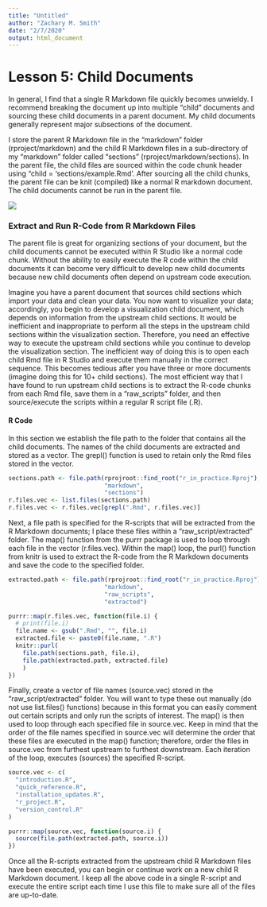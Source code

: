 ```yaml
---
title: "Untitled"
author: "Zachary M. Smith"
date: "2/7/2020"
output: html_document
---
```


# Lesson 5: Child Documents

In general, I find that a single R Markdown file quickly becomes unwieldy. I recommend breaking the document up into multiple “child” documents and sourcing these child documents in a parent document. My child documents generally represent major subsections of the document. 

I store the parent R Markdown file in the “markdown” folder (rproject/markdown) and the child R Markdown files in a sub-directory of my “markdown” folder called “sections” (rproject/markdown/sections). In the parent file, the child files are sourced within the code chunk header using “child = ‘sections/example.Rmd’. After sourcing all the child chunks, the parent file can be knit (compiled) like a normal R markdown document. The child documents cannot be run in the parent file.

![](images/rmarkdown/child_document.png)

### Extract and Run R-Code from R Markdown Files

The parent file is great for organizing sections of your document, but the child documents cannot be executed within R Studio like a normal code chunk. Without the ability to easily execute the R code within the child documents it can become very difficult to develop new child documents because new child documents often depend on upstream code execution. 

Imagine you have a parent document that sources child sections which import your data and clean your data. You now want to visualize your data; accordingly, you begin to develop a visualization child document, which depends on information from the upstream child sections. It would be inefficient and inappropriate to perform all the steps in the upstream child sections within the visualization section. Therefore, you need an effective way to execute the upstream child sections while you continue to develop the visualization section. The inefficient way of doing this is to open each child Rmd file in R Studio and execute them manually in the correct sequence. This becomes tedious after you have three or more documents (imagine doing this for 10+ child sections). The most efficient way that I have found to run upstream child sections is to extract the R-code chunks from each Rmd file, save them in a “raw_scripts” folder, and then source/execute the scripts within a regular R script file (.R).

####	R Code

In this section we establish the file path to the folder that contains all the child documents. The names of the child documents are extracted and stored as a vector. The grepl() function is used to retain only the Rmd files stored in the vector.

```r
sections.path <- file.path(rprojroot::find_root("r_in_practice.Rproj"),
                           "markdown",
                           "sections")
r.files.vec <- list.files(sections.path)
r.files.vec <- r.files.vec[grepl(".Rmd", r.files.vec)]
```

Next, a file path is specified for the R-scripts that will be extracted from the R Markdown documents; I place these files within a “raw_script/extracted” folder. The map() function from the purrr package is used to loop through each file in the vector (r.files.vec). Within the map() loop,  the purl() function from knitr is used to extract the R-code from the R Markdown documents and save the code to the specified folder.
```r
extracted.path <- file.path(rprojroot::find_root("r_in_practice.Rproj"),
                           "markdown",
                           "raw_scripts",
                           "extracted")

purrr::map(r.files.vec, function(file.i) {
  # print(file.i)
  file.name <- gsub(".Rmd", "", file.i)
  extracted.file <- paste0(file.name, ".R")
  knitr::purl(
    file.path(sections.path, file.i),
    file.path(extracted.path, extracted.file)
    )
})
```

Finally, create a vector of file names (source.vec) stored in the “raw_script/extracted” folder. You will want to type these out manually (do not use list.files() functions) because in this format you can easily comment out certain scripts and only run the scripts of interest. The map() is then used to loop through each specified file in source.vec. Keep in mind that the order of the file names specified in source.vec will determine the order that these files are executed in the map() function; therefore, order the files in source.vec from furthest upstream to furthest downstream. Each iteration of the loop, executes (sources) the specified R-script. 
```r
source.vec <- c(
  "introduction.R",
  "quick_reference.R",
  "installation_updates.R",
  "r_project.R",
  "version_control.R"
)

purrr::map(source.vec, function(source.i) {
  source(file.path(extracted.path, source.i))
})
```

Once all the R-scripts extracted from the upstream child R Markdown files have been executed, you can begin or continue work on a new child R Markdown document. I keep all the above code in a single R-script and execute the entire script each time I use this file to make sure all of the files are up-to-date. 
